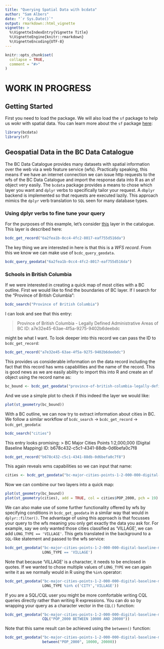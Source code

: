 ```yaml
---
title: "Querying Spatial Data with bcdata"
author: "Sam Albers"
date: "`r Sys.Date()`"
output: rmarkdown::html_vignette
vignette: >
  %\VignetteIndexEntry{Vignette Title}
  %\VignetteEngine{knitr::rmarkdown}
  %\VignetteEncoding{UTF-8}
---
```


```r
knitr::opts_chunk$set(
  collapse = TRUE,
  comment = "#>"
)
```

# WORK IN PROGRESS

## Getting Started
First you need to load the package. We will also load the `sf` package to help us wokr with spatial data. You can learn more about the `sf` package [here](https://r-spatial.github.io/sf/):
```r
library(bcdata)
library(sf)
```


## Geospatial Data in the BC Data Catalogue
The BC Data Catalogue provides many datasets with spatial information over the web via a web feature service (wfs). Practically speaking, this means if we have an internet connection we can issue http requests to the wfs of the BC Data Catalogue and import the response data into R as an sf object very easily. The `bcdata` package provides a means to chose which layer you want and `dplyr` verbs to specifically tailor your request.  A `dbplyr` backend is implemented so that requests are executed lazily. This approach mimics the `dplyr` verb translation to `SQL` seen for many database types.

### Using dplyr verbs to fine tune your query
For the purposes of this example, let's consider [this](catalogue.data.gov.bc.ca/dataset/6a2fea1b-0cc4-4fc2-8017-eaf755d516da) layer in the catalogue. This layer is described here:
```r
bcdc_get_record("6a2fea1b-0cc4-4fc2-8017-eaf755d516da")
```

The key thing we are interested in here is that this is a *WFS record*. From this we know we can make use of `bcdc_query_geodata`.

```r
bcdc_query_geodata("6a2fea1b-0cc4-4fc2-8017-eaf755d516da")
```


### Schools in British Columbia
If we were interested in creating a quick map of most cities with a BC outline. First we would like to find the boundaries of BC layer. If I search for the "Province of British Columbia":

```r
bcdc_search("Province of British Columbia")
```
I can look and see that this entry:

> Province of British Columbia - Legally Defined Administrative Areas of BC
 ID: a7e32e45-63ae-4f5a-9275-9402b6deebdc
 
might be what I want. To look deeper into this record we can pass the ID to `bcdc_get_record`:
```r
bcdc_get_record("a7e32e45-63ae-4f5a-9275-9402b6deebdc")
```

This provides us considerable information on the data record including the fact that this record has wms capabilities and the name of the record. This is good news as we are easily ability to import this into R and create an sf object using the record name as:
```r
bc_bound <- bcdc_get_geodata("province-of-british-columbia-legally-defined-administrative-areas-of-bc")
```


And we use a simple plot to check if this indeed the layer we would like:

```r
plot(st_geometry(bc_bound))
```

With a BC outline, we can now try to extract information about cities in BC. We follow a similar workflow of `bcdc_search` -> `bcdc_get_record` -> `bcdc_get_geodata`:

```r
bcdc_search("cities")
```
This entry looks promising:
> BC Major Cities Points 1:2,000,000  (Digital Baseline Mapping)
 ID: b678c432-c5c1-4341-88db-0d6befa0c7f8

```r
bcdc_get_record("b678c432-c5c1-4341-88db-0d6befa0c7f8")
```
This again reveals wms capabilities so we can input that name:
```r
cities <- bcdc_get_geodata("bc-major-cities-points-1-2-000-000-digital-baseline-mapping")
```

Now we can combine our two layers into a quick map:
```r
plot(st_geometry(bc_bound))
plot(st_geometry(cities), add = TRUE, col = cities$POP_2000, pch = 19)
```

We can also make use of some further functionality offered by wfs by specifying conditions in `bcdc_get_geodata` in a similar way that would in `dplyr::filter()`. The advantage of using this approach is that focusses your query to the wfs meaning you only get exactly the data you ask for. For example, say we only wanted those cities classified as 'VILLAGE', we can add
`LONG_TYPE == 'VILLAGE'`. This gets translated in the background to a `SQL`-like statement and passed to the wfs service:
```r
bcdc_get_geodata("bc-major-cities-points-1-2-000-000-digital-baseline-mapping", 
                 LONG_TYPE == 'VILLAGE')
```
Note that because 'VILLAGE' is a character, it needs to be enclosed in quotes. If we wanted to chose multiple values of `LONG_TYPE` we can again write it as we normally would in R using the `%in%` operator:

```r
bcdc_get_geodata("bc-major-cities-points-1-2-000-000-digital-baseline-mapping", 
                 LONG_TYPE %in% c('CITY','VILLAGE'))
```

If you are a SQL/CQL user you might be more comfortable writing CQL queries 
directly rather than writing R expressions. You can do so by wrapping your query
as a character vector in the `CQL()` function:

```r
bcdc_get_geodata("bc-major-cities-points-1-2-000-000-digital-baseline-mapping", 
                 CQL("POP_2000 BETWEEN 10000 AND 20000"))
```

Note that this same result can be achieved using the `between()` function:

```r
bcdc_get_geodata("bc-major-cities-points-1-2-000-000-digital-baseline-mapping", 
                 between("POP_2000", 10000, 20000))
```

